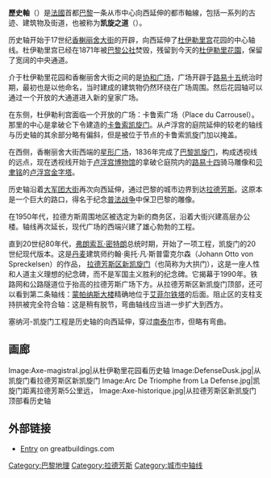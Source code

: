 {{Unreferenced |time=2009-04-21T06:17:52+00:00 }}

'''歷史軸'''（{{lang-fr|Axe historique}}）是[[法國|法國]]首都[[巴黎|巴黎]]一条从市中心向西延伸的都市軸線，包括一系列的古迹、建筑物及街道，也被称为'''凯旋之道'''（{{lang|fr|Voie Triomphale}}）。

{{Wide image|Paris_Axe_Historique.gif|1000px}}

历史轴开始于17世纪[[香榭丽舍大街|香榭丽舍大街]]的开辟，向西延伸了[[杜伊勒里宫|杜伊勒里宫]]花园的中心轴线。杜伊勒里宫已经在1871年被[[巴黎公社|巴黎公社]]焚毁，残留到今天的[[杜伊勒里花園|杜伊勒里花園]]，保留了宽阔的中央通道。

介于杜伊勒里花园和香榭丽舍大街之间的是[[协和广场|协和广场]]，广场开辟于[[路易十五|路易十五]]统治时期，最初也是以他命名，当时建成的建筑物仍然环绕在广场周围。然后花园轴可以通过一个开放的大通道进入新的皇家广场。

在东侧，杜伊勒利宫面临一个开放的广场：卡鲁索广场（Place du Carrousel）。那里的中心是拿破仑下令建造的[[卡鲁索凯旋门|卡鲁索凯旋门]]。从卢浮宫的庭院延伸的较老的轴线与历史轴的其余部分略有偏斜，但是被位于节点的卡鲁索凯旋门加以掩盖。 

在西侧，香榭丽舍大街西端的[[星形广场|星形广场]]，1836年完成了[[巴黎凯旋门|巴黎凯旋门]]，构成透视线的远点，现在透视线开始于[[卢浮宫博物馆|卢浮宫博物馆]]的拿破仑庭院内的[[路易十四|路易十四]]骑马雕像和[[贝聿铭|贝聿铭]]的[[卢浮宫金字塔|卢浮宫金字塔]]。  

历史轴沿着[[大军团大街|大军团大街]]再次向西延伸，通过巴黎的城市边界到达[[拉德芳斯|拉德芳斯]]。这原本是一个巨大的路口，得名于纪念[[普法战争|普法战争]]中保卫巴黎的雕像。

在1950年代，拉德方斯周围地区被选定为新的商务区，沿着大街兴建高层办公楼。轴线再次延长，现代广场的西端兴建了雄心勃勃的工程。

直到20世纪80年代，[[弗朗索瓦·密特朗|弗朗索瓦·密特朗]]总统时期，开始了一项工程，凯旋门的20世纪现代版本。这是[[丹麦|丹麦]]建筑师约翰·奥托·凡·斯普雷克尔森（Johann Otto von Spreckelsen）的作品， [[拉德芳斯区新凯旋门|拉德芳斯区新凯旋门]]（也简称为大拱门），这是一座人性和人道主义理想的纪念碑，而不是军国主义胜利的纪念碑。它揭幕于1990年。铁路网和公路隧道位于抬高的拉德芳斯广场下方。从拉德芳斯区新凯旋门顶部，还可以看到第二条轴线：[[蒙帕纳斯大楼|蒙帕纳斯大楼]]精确地位于[[艾菲尔铁塔|艾菲尔铁塔]]的后面。阻止区的支柱支持拱被完全符合轴：这是稍有脱节，弯曲轴线应当进一步扩大到西方。

塞纳河-凯旋门工程是历史轴的向西延伸，穿过[[南泰尔|南泰尔]]市，但略有弯曲。 

==画廊==
<gallery perrow="5">
Image:Axe-magistral.jpg|从杜伊勒里花园看历史轴
Image:DefenseDusk.jpg|从凯旋门看拉德芳斯区新凯旋门
Image:Arc De Triomphe from La Defense.jpg|凯旋门距离拉德芳斯5公里远，<!-- showing how precisely the axis is aligned. -->
Image:Axe-historique.jpg|从拉德芳斯区新凯旋门顶部看历史轴
</gallery>

==外部链接==
*[http://www.greatbuildings.com/buildings/La_Grande_Arche.html Entry]{{Wayback|url=http://www.greatbuildings.com/buildings/La_Grande_Arche.html |date=20020603175923 }} on greatbuildings.com

[[Category:巴黎地理|Category:巴黎地理]]
[[Category:拉德芳斯|Category:拉德芳斯]]
[[Category:城市中轴线|Category:城市中轴线]]